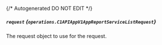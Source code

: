 {/* Autogenerated DO NOT EDIT  */}

##### `request` *{`operations.C1APIAppV1AppReportServiceListRequest`}*
The request object to use for the request.

<Collapsible openLabel={Labels.showProperties} closeLabel={Labels.hideProperties}>
  <C1APIAppV1AppReportServiceListRequest />
</Collapsible>

